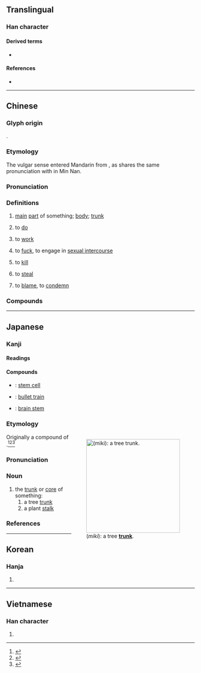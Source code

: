 {{also|干|榦}}
{{character info/new}}
==Translingual==

===Han character===
{{Han char|rn=51|rad=干|as=10|sn=13|four=48441|canj=JJOMJ|ids=⿰𠦝⿱𠆢干}}

====Derived terms====
* {{l|mul|擀}}

====References====
* {{Han ref|kx=0341.090|dkj=09183|dj=0650.010|hdz=10409.090|uh=5E79|ud=24185|bh=B746|bd=46918}}

----

==Chinese==
{{zh-forms|s=干|alt=榦}}

===Glyph origin===
{{Han etym}}
{{Han compound|倝|干|c1=s|c2=p|ls=psc}}.

===Etymology===
The vulgar sense entered Mandarin from {{der|cmn|nan|-}} {{zh-m|姦|kàn}}, as {{lang|zh|姦}} shares the same pronunciation with {{lang|zh|幹}} in Min Nan.

===Pronunciation===
{{zh-pron
|m=gàn
|c=gon3
|md=gáng/guāng
|md_note=gáng - literary; guāng - colloquial
|mn=kàn
|w=2koe
|mc=y
|oc=y
|cat=n
}}

===Definitions===
{{zh-hanzi}}

# [[main]] [[part]] of something; [[body]]; [[trunk]]
#: {{zh-x|樹幹|[[trunk]] of a plant}}
#: {{zh-x|軀幹|[[body]] of animals}}
#: {{zh-x|幹道|[[main road]]; [[high street]]}}
# {{lb|zh|colloquial}} to [[do]]
#: {{zh-x|你 在 幹 什麼？|What are you '''doing'''?}}
# to [[work]]
#: {{zh-x|幹活|to work}}
#: {{zh-x|你 是 幹 什麼 的？|What is your '''job'''?}}
# {{lb|zh|vulgar}} to [[fuck]], to engage in [[sexual intercourse]]
#: {{zh-x|幹恁娘！|'''Fuck''' your mother! |MN}}
#: {{zh-x|幹.你.媽！|'''Fuck''' your mother! }}
# {{lb|zh|vulgar}} to [[kill]]
#: {{zh-x|幹掉 他！|'''Kill''' him!}}
# {{lb|zh|vulgar|chiefly|Taiwan}} to [[steal]]
#: {{zh-x|誰 幹 走 了 我 的 筆？！|Who '''stole''' my pen?!}}
# {{lb|zh|vulgar|chiefly|Taiwan}} to [[blame]], to [[condemn]]
#: {{zh-x|公 幹|'''criticized''' by everyone}}

===Compounds===
{{zh-der|幹不來:cannot do it|幹不了:cannot do it|幹部:cadre|幹部學校:cadre school|幹校:cadre school|幹才:ability|幹道:main road|幹得過兒:can be done|幹掉:to finish, to kill|幹活:to work|幹家:household manager|幹架:to quarrel|幹將:go-getter|幹勁:vigor|幹警:cadre and police|幹練:competent|幹流:trunk stream|幹路:main road|幹嘛:why on earth|幹嗎:why on earth|幹渠:trunk canal|幹什麼:do what? why?|幹事:secretary in charge|幹頭兒:worth|幹線:main line|幹仗:to quarrel|幹細胞:stem cell|樹幹:tree trunk|三門幹部|不幹|主幹|主幹家庭|井幹|儲備幹部|充能幹|公幹|勾幹|單幹|單幹戶|埋頭苦幹|央浼營幹|夯幹|實幹|幹上了|幹了|幹人|幹吏|幹員|幹家做活|幹家緣|幹得了|幹得來|幹濟|幹營生|幹父之蠱|幹略|幹當|幹的停當|幹線公車|幹缺|幹蠱|幹辦|幹頭|幹麼|府幹|強幹|強幹弱枝|彊幹弱枝|徐幹|才幹|才能幹濟|打幹|材幹|枝幹|楨幹|沒幹|沒幹頭|沒梢幹|洗手不幹|營幹|盲幹|硬幹|管幹|精幹|精明幹練|精明強幹|精明能幹|總幹事|能幹|腦幹|苦幹|薄幹|蠻幹|詞幹|謀幹|貴幹|趲幹|軀幹|軀幹骨|配水幹管|里幹事|韓幹|韓幹畫馬|領導幹部|骨幹|高幹}}

----

==Japanese==

===Kanji===
{{ja-kanji|grade=5|rs=十11}}

====Readings====
{{ja-readings
|goon=かん
|kanon=かん
|kun=みき-, から-
}}

====Compounds====
{{der-top|Compounds}}
* {{ja-r|幹細胞|かんさいぼう}}: [[stem cell]]
* {{ja-r|新幹線|しんかんせん}}: [[bullet train]]
* {{ja-r|脳幹|のうかん}}: [[brain stem]]
{{der-bottom}}

===Etymology===
<div style="float:right;">
[[Image:Yellow birch trunk.jpg|thumb|250px|{{lang|ja|幹}} (''miki''): a tree '''[[trunk]]'''.]]
</div>
{{ja-kanjitab|みき|yomi=k}}
Originally a compound of {{compound|lang=ja|sort=みき|身|tr1=mi|t1=body|木|tr2=ki|t2=tree}}.<ref name="KDJ">{{R:Kokugo Dai Jiten}}</ref><ref name="DJR">{{R:Daijirin}}</ref><ref name="DJS">{{R:Daijisen}}</ref>

===Pronunciation===
{{ja-pron|yomi=k|みき|acc=1|acc_ref=DJR,NHK|acc2=0|acc2_ref=NHK}}

===Noun===
{{ja-noun|みき}}

# the [[trunk]] or [[core]] of something:
## a tree [[trunk]]
## a plant [[stalk]]

===References===
<references/>

----

==Korean==

===Hanja===
{{ko-hanja|hangeul=[[간]]|rv=gan|mr=kan}}

# {{defn|lang=ko|sort=干10}}

----

==Vietnamese==

===Han character===
{{vi-hantu|cán|rs=干10}}

# {{defn|lang=vi|sort=干10}}